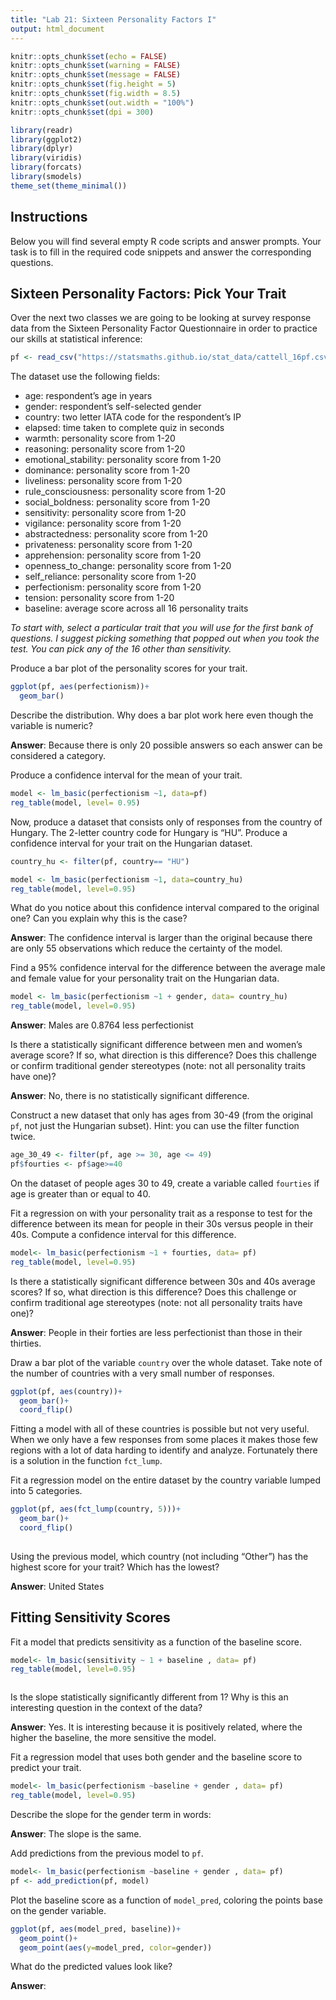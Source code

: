 ```yaml
---
title: "Lab 21: Sixteen Personality Factors I"
output: html_document
---
```


```r
knitr::opts_chunk$set(echo = FALSE)
knitr::opts_chunk$set(warning = FALSE)
knitr::opts_chunk$set(message = FALSE)
knitr::opts_chunk$set(fig.height = 5)
knitr::opts_chunk$set(fig.width = 8.5)
knitr::opts_chunk$set(out.width = "100%")
knitr::opts_chunk$set(dpi = 300)

library(readr)
library(ggplot2)
library(dplyr)
library(viridis)
library(forcats)
library(smodels)
theme_set(theme_minimal())
```

## Instructions

Below you will find several empty R code scripts and answer prompts. Your task
is to fill in the required code snippets and answer the corresponding
questions.

## Sixteen Personality Factors: Pick Your Trait

Over the next two classes we are going to be looking at survey response
data from the Sixteen Personality Factor Questionnaire in order to practice
our skills at statistical inference:

```r
pf <- read_csv("https://statsmaths.github.io/stat_data/cattell_16pf.csv")
```

The dataset use the following fields:

- age: respondent's age in years
- gender: respondent's self-selected gender
- country: two letter IATA code for the respondent's IP
- elapsed: time taken to complete quiz in seconds
- warmth: personality score from 1-20
- reasoning: personality score from 1-20
- emotional_stability: personality score from 1-20
- dominance: personality score from 1-20
- liveliness: personality score from 1-20
- rule_consciousness: personality score from 1-20
- social_boldness: personality score from 1-20
- sensitivity: personality score from 1-20
- vigilance: personality score from 1-20
- abstractedness: personality score from 1-20
- privateness: personality score from 1-20
- apprehension: personality score from 1-20
- openness_to_change: personality score from 1-20
- self_reliance: personality score from 1-20
- perfectionism: personality score from 1-20
- tension: personality score from 1-20
- baseline: average score across all 16 personality traits

*To start with, select a particular trait that you will use for the first
bank of questions. I suggest picking something that popped out when you took
the test. You can pick any of the 16 other than sensitivity.*

Produce a bar plot of the personality scores for your trait.

```r
ggplot(pf, aes(perfectionism))+
  geom_bar()
```


Describe the distribution. Why does a bar plot work here even though the
variable is numeric?

**Answer**: Because there is only 20 possible answers so each answer can be considered a category. 

Produce a confidence interval for the mean of your trait.

```r

model <- lm_basic(perfectionism ~1, data=pf)
reg_table(model, level= 0.95)

```

Now, produce a dataset that consists only of responses from the country of
Hungary. The 2-letter country code for Hungary is "HU". Produce a confidence
interval for your trait on the Hungarian dataset.

```r

country_hu <- filter(pf, country== "HU")

model <- lm_basic(perfectionism ~1, data=country_hu)
reg_table(model, level=0.95)


```

What do you notice about this confidence interval compared to the original
one? Can you explain why this is the case?

**Answer**: The confidence interval is larger than the original because there are only 55 observations which reduce the certainty of the model. 


Find a 95% confidence interval for the difference between the average
male and female value for your personality trait on the Hungarian data.

```r
model <- lm_basic(perfectionism ~1 + gender, data= country_hu)
reg_table(model, level=0.95)
```


**Answer**: Males are 0.8764 less perfectionist 

Is there a statistically significant difference between men and women's
average score? If so, what direction is this difference? Does this challenge
or confirm traditional gender stereotypes (note: not all personality traits
have one)?

**Answer**: No, there is no statistically significant difference. 

Construct a new dataset that only has ages from 30-49 (from the original `pf`,
not just the Hungarian subset). Hint: you can use the filter function twice.

```r

age_30_49 <- filter(pf, age >= 30, age <= 49)
pf$fourties <- pf$age>=40
```

On the dataset of people ages 30 to 49, create a variable called `fourties` if
age is greater than or equal to 40.


Fit a regression on with your personality trait as a response to test for the
difference between its mean for people in their 30s versus people in their
40s. Compute a confidence interval for this difference.

```r

model<- lm_basic(perfectionism ~1 + fourties, data= pf)
reg_table(model, level=0.95)

```

Is there a statistically significant difference between 30s and 40s average
scores? If so, what direction is this difference? Does this challenge or
confirm traditional age stereotypes (note: not all personality traits
have one)?

**Answer**: People in their forties are less perfectionist than those in their thirties. 

Draw a bar plot of the variable `country` over the whole dataset. Take
note of the number of countries with a very small number of responses.

```r
ggplot(pf, aes(country))+
  geom_bar()+
  coord_flip()

```

Fitting a model with all of these countries is possible but not very
useful. When we only have a few responses from some places it makes those
few regions with a lot of data harding to identify and analyze. Fortunately
there is a solution in the function `fct_lump`.

Fit a regression model on the entire dataset by the country variable lumped
into 5 categories.

```r
ggplot(pf, aes(fct_lump(country, 5)))+
  geom_bar()+
  coord_flip()
  

```

Using the previous model, which country (not including "Other") has the
highest score for your trait? Which has the lowest?

**Answer**: United States

## Fitting Sensitivity Scores

Fit a model that predicts sensitivity as a function of the baseline
score.

```r

model<- lm_basic(sensitivity ~ 1 + baseline , data= pf)
reg_table(model, level=0.95)



```

Is the slope statistically significantly different from 1? Why is this an
interesting question in the context of the data?

**Answer**: Yes. It is interesting because it is positively related, where the higher the baseline, the more sensitive the model. 

Fit a regression model that uses both gender and the baseline score to
predict your trait.

```r
model<- lm_basic(perfectionism ~baseline + gender , data= pf)
reg_table(model, level=0.95)

```

Describe the slope for the gender term in words:

**Answer**: The slope is the same. 

Add predictions from the previous model to `pf`.

```r
model<- lm_basic(perfectionism ~baseline + gender , data= pf)
pf <- add_prediction(pf, model)


```

Plot the baseline score as a function of `model_pred`, coloring the points
base on the gender variable.

```r

ggplot(pf, aes(model_pred, baseline))+
  geom_point()+ 
  geom_point(aes(y=model_pred, color=gender))

```

What do the predicted values look like?

**Answer**:


